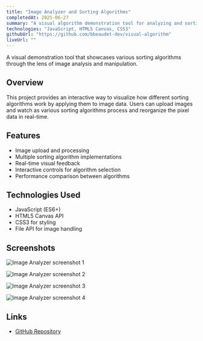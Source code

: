 ```yaml
---
title: "Image Analyzer and Sorting Algorithms"
completedAt: 2025-06-27
summary: "A visual algorithm demonstration tool for analyzing and sorting images"
technologies: "JavaScript, HTML5 Canvas, CSS3"
githubUrl: "https://github.com/bbeaudet-dev/visual-algorithm"
liveUrl: ""
---
```


A visual demonstration tool that showcases various sorting algorithms through the lens of image analysis and manipulation.

## Overview

This project provides an interactive way to visualize how different sorting algorithms work by applying them to image data. Users can upload images and watch as various sorting algorithms process and reorganize the pixel data in real-time.

## Features

- Image upload and processing
- Multiple sorting algorithm implementations
- Real-time visual feedback
- Interactive controls for algorithm selection
- Performance comparison between algorithms

## Technologies Used

- JavaScript (ES6+)
- HTML5 Canvas API
- CSS3 for styling
- File API for image handling

## Screenshots

<Image
  src="/portfolio/algorithms1.jpg"
  alt="Image Analyzer screenshot 1"
  width={800}
  height={600}
  className="rounded-lg my-4"
/>

<Image
  src="/portfolio/algorithms2.jpg"
  alt="Image Analyzer screenshot 2"
  width={800}
  height={600}
  className="rounded-lg my-4"
/>

<Image
  src="/portfolio/algorithms3.jpg"
  alt="Image Analyzer screenshot 3"
  width={800}
  height={600}
  className="rounded-lg my-4"
/>

<Image
  src="/portfolio/algorithms4.jpg"
  alt="Image Analyzer screenshot 4"
  width={800}
  height={600}
  className="rounded-lg my-4"
/>

## Links

- [GitHub Repository](https://github.com/bbeaudet-dev/visual-algorithm)
